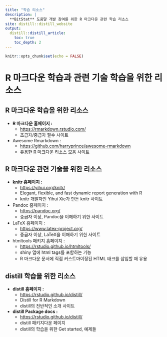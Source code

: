 ```yaml
---
title: "학습 리소스"
description: |
  **BitStat** 도움말 개발 참여를 위한 R 마크다운 관련 학습 리소스  
site: distill::distill_website
output:
  distill::distill_article:
    toc: true
    toc_depth: 2
---
```


```r
knitr::opts_chunk$set(echo = FALSE)
```

# R 마크다운 학습과 관련 기술 학습을 위한 리소스
     
## R 마크다운 학습을 위한 리소스

* **R 마크다운 홈페이지 :** 
     + [https://rmarkdown.rstudio.com/](https://rmarkdown.rstudio.com/){target="_blank"}
     + 초급자/중급자 필수 사이트
* Awesome Rmarkdown : 
     + [https://github.com/harryprince/awesome-rmarkdown](https://github.com/harryprince/awesome-rmarkdown){target="_blank"}
     + 유용한 R 마크다운 리소스 모음 사이트

## R 마크다운 관련 기술을 위한 리소스
* **knitr 홈페이지 :** 
     + [https://yihui.org/knitr/](https://yihui.org/knitr/){target="_blank"}
     + Elegant, flexible, and fast dynamic report generation with R
     + knitr 개발자인 Yihui Xie가 만든 knitr 사이트
* Pandoc 홈페이지 :
     + [https://pandoc.org/](https://pandoc.org/){target="_blank"}
     + 중급자 이상, Pandoc을 이해하기 위한 사이트
* LaTeX 홈페이지 :
     + [https://www.latex-project.org/](https://www.latex-project.org/){target="_blank"}
     + 중급자 이상, LaTeX을 이해하기 위한 사이트  
* htmltools 패키지 홈페이지 : 
     + [https://rstudio.github.io/htmltools/](https://rstudio.github.io/htmltools/){target="_blank"}
     + shiny 앱에 html tags를 포함하는 기능
     + R 마크다운 문서에 직접 커스트마이징된 HTML 태크를 삽입할 때 유용 

## distill 학습을 위한 리소스
* **distill 홈페이지 :** 
     + [https://rstudio.github.io/distill/](https://rstudio.github.io/distill/){target="_blank"}
     + Distill for R Markdown
     + distill의 전반적인 소개 사이트
* **distill Package docs :** 
     + [https://rstudio.github.io/distill/](https://pkgs.rstudio.com/distill/){target="_blank"}
     + distill 패키지다운 페이지 
     + distill의 학습을 위한 Get started, 예제들
     
